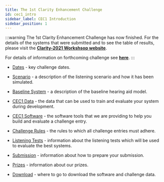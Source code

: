 ```yaml
---
title: The 1st Clarity Enhancement Challenge
id: cec1_intro
sidebar_label: CEC1 Introduction
sidebar_position: 1
---
```


:::warning
The 1st Clarity Enhancement Challenge has now finished. For the details of the systems that were submitted and to see the table of results, please visit the <b><a href="https://claritychallenge.org/clarity2021-workshop/">Clarity-2021 Workshsop website</a></b>.

For details of information on forthcoming challenge see <b><a href="https://claritychallenge.org/timeline">here</a></b>.
:::

- [Dates](./cec1_dates) - key challenge dates.

- [Scenario](./data/cec1_scenario) - a description of the listening scenario and how it has been simulated.
  
- [Baseline System](./software/cec1_baseline) - a description of the baseline hearing aid model.
  
- [CEC1 Data](./data/cec1_data) - the data that can be used to train and evaluate your system during development.
  
- [CEC1 Software](./software/cec1_software) - the software tools that we are providing to help you build and evaluate a challenge entry.
- [Challenge Rules](./taking_part/cec1_rules) - the rules to which all challenge entries must adhere.
  
- [Listening Tests](./taking_part/cec1_listening_tests) - information about the listening tests which will be used to evaluate the best systems.
  
- [Submission](./taking_part/cec1_submission) - information about how to prepare your submission.

- [Prizes](./taking_part/cec1_prizes) - information about our prizes.

- [Download](./cec1_download) - where to go to download the software and challenge data.
